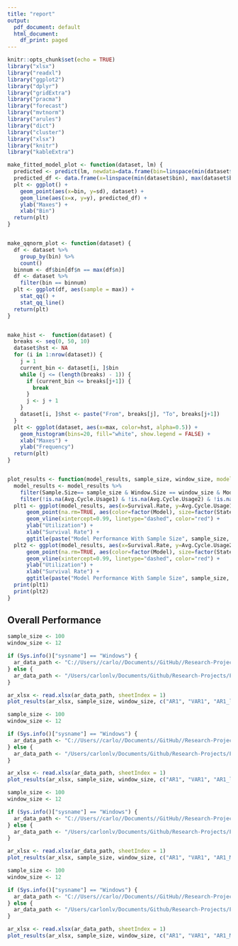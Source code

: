 ```yaml
---
title: "report"
output:
  pdf_document: default
  html_document:
    df_print: paged
---
```


```r
knitr::opts_chunk$set(echo = TRUE)
library("xlsx")
library("readxl")
library("ggplot2")
library("dplyr")
library("gridExtra")
library("pracma")
library("forecast")
library("mvtnorm")
library("arules")
library("dict")
library("cluster")
library("xlsx")
library("knitr")
library("kableExtra")
```


```r
make_fitted_model_plot <- function(dataset, lm) {
  predicted <- predict(lm, newdata=data.frame(bin=linspace(min(dataset$bin), max(dataset$bin), 100)))
  predicted_df <- data.frame(x=linspace(min(dataset$bin), max(dataset$bin), 100), y=predicted)
  plt <- ggplot() +
    geom_point(aes(x=bin, y=sd), dataset) +
    geom_line(aes(x=x, y=y), predicted_df) +
    ylab("Maxes") +
    xlab("Bin")
  return(plt)
}


make_qqnorm_plot <- function(dataset) {
  df <- dataset %>%
    group_by(bin) %>%
    count()
  binnum <- df$bin[df$n == max(df$n)]
  df <- dataset %>%
    filter(bin == binnum)
  plt <- ggplot(df, aes(sample = max)) +
    stat_qq() +
    stat_qq_line()
  return(plt)
}


make_hist <-  function(dataset) {
  breaks <- seq(0, 50, 10)
  dataset$hst <- NA
  for (i in 1:nrow(dataset)) {
    j = 1
    current_bin <- dataset[i, ]$bin
    while (j <= (length(breaks) - 1)) {
      if (current_bin <= breaks[j+1]) {
        break
      }
      j <- j + 1
    }
    dataset[i, ]$hst <- paste("From", breaks[j], "To", breaks[j+1])
  }
  plt <- ggplot(dataset, aes(x=max, color=hst, alpha=0.5)) + 
    geom_histogram(bins=20, fill="white", show.legend = FALSE) + 
    xlab("Maxes") +
    ylab("Frequency")
  return(plt)
}


plot_results <- function(model_results, sample_size, window_size, model_name=c("AR1", "VAR1", "AR1_logistic_glm", "AR1_logistic_lm", "AR1_state_based_logistic", "AR1_Markov", "Markov")) {
  model_results <- model_results %>% 
    filter(Sample.Size== sample_size & Window.Size == window_size & Model %in% model_name) %>%
    filter(!is.na(Avg.Cycle.Usage1) & !is.na(Avg.Cycle.Usage2) & !is.na(Survival.Rate) & !is.na(Correctly.Scheduled) & !is.na(Correctly.Unscheduled))
  plt1 <- ggplot(model_results, aes(x=Survival.Rate, y=Avg.Cycle.Usage1)) +
      geom_point(na.rm=TRUE, aes(color=factor(Model), size=factor(StateNum), alpha=factor(Granularity), shape=factor(BinNum))) + 
      geom_vline(xintercept=0.99, linetype="dashed", color="red") + 
      ylab("Utilization") +
      xlab("Survival Rate") + 
      ggtitle(paste("Model Performance With Sample Size", sample_size, "and Window Size", window_size))
  plt2 <- ggplot(model_results, aes(x=Survival.Rate, y=Avg.Cycle.Usage2)) +
      geom_point(na.rm=TRUE, aes(color=factor(Model), size=factor(StateNum), alpha=factor(Granularity), shape=factor(BinNum))) + 
      geom_vline(xintercept=0.99, linetype="dashed", color="red") + 
      ylab("Utilization") +
      xlab("Survival Rate") + 
      ggtitle(paste("Model Performance With Sample Size", sample_size, "and Window Size", window_size))
  print(plt1)
  print(plt2)
}
```


## Overall Performance

```r
sample_size <- 100
window_size <- 12

if (Sys.info()["sysname"] == "Windows") {
  ar_data_path <- "C://Users//carlo//Documents//GitHub//Research-Projects//ForegroundJobScheduler//results//Nonoverlapping windows//summary dynamic (windows,granularity).xlsx"
} else {
  ar_data_path <- "/Users/carlonlv/Documents/Github/Research-Projects/ForegroundJobScheduler/results/Nonoverlapping windows/summary dynamic (windows,granularity).xlsx"
}

ar_xlsx <- read.xlsx(ar_data_path, sheetIndex = 1)
plot_results(ar_xlsx, sample_size, window_size, c("AR1", "VAR1", "AR1_logistic_glm", "AR1_logistic_lm", "AR1_Markov"))
```

```r
sample_size <- 100
window_size <- 12

if (Sys.info()["sysname"] == "Windows") {
  ar_data_path <- "C://Users//carlo//Documents//GitHub//Research-Projects//ForegroundJobScheduler//results//Nonoverlapping windows//summary dynamic (windows,granularity) post adj.xlsx"
} else {
  ar_data_path <- "/Users/carlonlv/Documents/Github/Research-Projects/ForegroundJobScheduler/results/Nonoverlapping windows/summary dynamic (windows,granularity) post adj.xlsx"
}

ar_xlsx <- read.xlsx(ar_data_path, sheetIndex = 1)
plot_results(ar_xlsx, sample_size, window_size, c("AR1", "VAR1", "AR1_logistic_glm", "AR1_logistic_lm", "AR1_Markov"))
```

```r
sample_size <- 100
window_size <- 12

if (Sys.info()["sysname"] == "Windows") {
  ar_data_path <- "C://Users//carlo//Documents//GitHub//Research-Projects//ForegroundJobScheduler//results//Nonoverlapping windows//summary dynamic (windows,granularity).xlsx"
} else {
  ar_data_path <- "/Users/carlonlv/Documents/Github/Research-Projects/ForegroundJobScheduler/results/Nonoverlapping windows/summary dynamic (windows,granularity).xlsx"
}

ar_xlsx <- read.xlsx(ar_data_path, sheetIndex = 1)
plot_results(ar_xlsx, sample_size, window_size, c("AR1", "VAR1", "AR1_Markov"))
```

```r
sample_size <- 100
window_size <- 12

if (Sys.info()["sysname"] == "Windows") {
  ar_data_path <- "C://Users//carlo//Documents//GitHub//Research-Projects//ForegroundJobScheduler//results//Nonoverlapping windows//summary dynamic (windows,granularity) post adj.xlsx"
} else {
  ar_data_path <- "/Users/carlonlv/Documents/Github/Research-Projects/ForegroundJobScheduler/results/Nonoverlapping windows/summary dynamic (windows,granularity) post adj.xlsx"
}

ar_xlsx <- read.xlsx(ar_data_path, sheetIndex = 1)
plot_results(ar_xlsx, sample_size, window_size, c("AR1", "VAR1", "AR1_Markov"))
```
